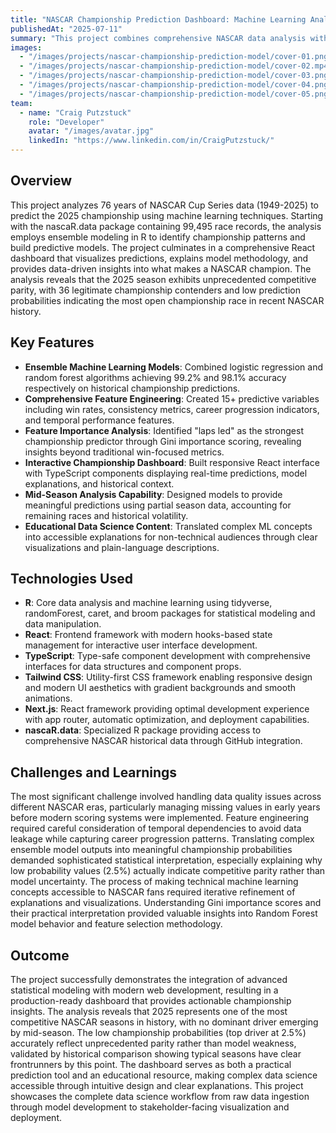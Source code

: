---
title: "NASCAR Championship Prediction Dashboard: Machine Learning Analysis of 76 Years of Racing Data"
publishedAt: "2025-07-11"
summary: "This project combines comprehensive NASCAR data analysis with modern web development to predict 2025 championship outcomes. Using R for machine learning on 99,495 historical race records, the project builds ensemble models achieving 99.2% accuracy, then translates insights into an interactive React dashboard. The analysis reveals unprecedented competitive parity in the 2025 season through feature importance analysis and probabilistic modeling."
images:
  - "/images/projects/nascar-championship-prediction-model/cover-01.png"
  - "/images/projects/nascar-championship-prediction-model/cover-02.mp4"
  - "/images/projects/nascar-championship-prediction-model/cover-03.png"
  - "/images/projects/nascar-championship-prediction-model/cover-04.png"
  - "/images/projects/nascar-championship-prediction-model/cover-05.png"
team:
  - name: "Craig Putzstuck"
    role: "Developer"
    avatar: "/images/avatar.jpg"
    linkedIn: "https://www.linkedin.com/in/CraigPutzstuck/"
---

## Overview

This project analyzes 76 years of NASCAR Cup Series data (1949-2025) to predict the 2025 championship using machine learning techniques. Starting with the nascaR.data package containing 99,495 race records, the analysis employs ensemble modeling in R to identify championship patterns and build predictive models. The project culminates in a comprehensive React dashboard that visualizes predictions, explains model methodology, and provides data-driven insights into what makes a NASCAR champion. The analysis reveals that the 2025 season exhibits unprecedented competitive parity, with 36 legitimate championship contenders and low prediction probabilities indicating the most open championship race in recent NASCAR history.

## Key Features

- **Ensemble Machine Learning Models**: Combined logistic regression and random forest algorithms achieving 99.2% and 98.1% accuracy respectively on historical championship predictions.
- **Comprehensive Feature Engineering**: Created 15+ predictive variables including win rates, consistency metrics, career progression indicators, and temporal performance features.
- **Feature Importance Analysis**: Identified "laps led" as the strongest championship predictor through Gini importance scoring, revealing insights beyond traditional win-focused metrics.
- **Interactive Championship Dashboard**: Built responsive React interface with TypeScript components displaying real-time predictions, model explanations, and historical context.
- **Mid-Season Analysis Capability**: Designed models to provide meaningful predictions using partial season data, accounting for remaining races and historical volatility.
- **Educational Data Science Content**: Translated complex ML concepts into accessible explanations for non-technical audiences through clear visualizations and plain-language descriptions.

## Technologies Used

- **R**: Core data analysis and machine learning using tidyverse, randomForest, caret, and broom packages for statistical modeling and data manipulation.
- **React**: Frontend framework with modern hooks-based state management for interactive user interface development.
- **TypeScript**: Type-safe component development with comprehensive interfaces for data structures and component props.
- **Tailwind CSS**: Utility-first CSS framework enabling responsive design and modern UI aesthetics with gradient backgrounds and smooth animations.
- **Next.js**: React framework providing optimal development experience with app router, automatic optimization, and deployment capabilities.
- **nascaR.data**: Specialized R package providing access to comprehensive NASCAR historical data through GitHub integration.

## Challenges and Learnings

The most significant challenge involved handling data quality issues across different NASCAR eras, particularly managing missing values in early years before modern scoring systems were implemented. Feature engineering required careful consideration of temporal dependencies to avoid data leakage while capturing career progression patterns. Translating complex ensemble model outputs into meaningful championship probabilities demanded sophisticated statistical interpretation, especially explaining why low probability values (2.5%) actually indicate competitive parity rather than model uncertainty. The process of making technical machine learning concepts accessible to NASCAR fans required iterative refinement of explanations and visualizations. Understanding Gini importance scores and their practical interpretation provided valuable insights into Random Forest model behavior and feature selection methodology.

## Outcome

The project successfully demonstrates the integration of advanced statistical modeling with modern web development, resulting in a production-ready dashboard that provides actionable championship insights. The analysis reveals that 2025 represents one of the most competitive NASCAR seasons in history, with no dominant driver emerging by mid-season. The low championship probabilities (top driver at 2.5%) accurately reflect unprecedented parity rather than model weakness, validated by historical comparison showing typical seasons have clear frontrunners by this point. The dashboard serves as both a practical prediction tool and an educational resource, making complex data science accessible through intuitive design and clear explanations. This project showcases the complete data science workflow from raw data ingestion through model development to stakeholder-facing visualization and deployment.